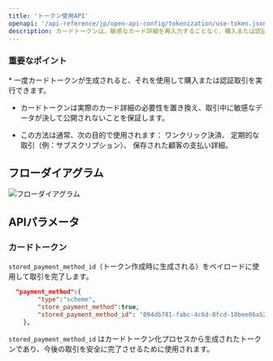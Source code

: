 ```yaml
---
title: 'トークン使用API'
openapi: '/api-reference/jp/open-api-config/tokenization/use-token.json POST /api/v1/server-to-server-interface/payment'
description: カードトークンは、敏感なカード詳細を再入力することなく、購入または認証取引を安全に完了するために使用されます。このトークン化アプローチは、セキュリティとユーザー体験を向上させます。 
---
```


### 重要なポイント

<Info>
  * 一度カードトークンが生成されると、それを使用して購入または認証取引を実行できます。

  * カードトークンは実際のカード詳細の必要性を置き換え、取引中に敏感なデータが決して公開されないことを保証します。

  * この方法は通常、次の目的で使用されます：
    ワンクリック決済、
    定期的な取引（例：サブスクリプション）、
    保存された顧客の支払い詳細。
</Info>

## フローダイアグラム

![フローダイアグラム](/images/timeline-diagram/flows-API-Purchase.svg)

## APIパラメータ

### カードトークン

`stored_payment_method_id`（トークン作成時に生成される）をペイロードに使用して取引を完了します。

```json リクエスト例
  "payment_method":{
        "type":"scheme",
        "store_payment_method":true,
        "stored_payment_method_id": "094db781-fabc-4c6d-8fcd-18bee06a527a"
    },  
```

`stored_payment_method_id` はカードトークン化プロセスから生成されたトークンであり、今後の取引を安全に完了させるために使用されます。
